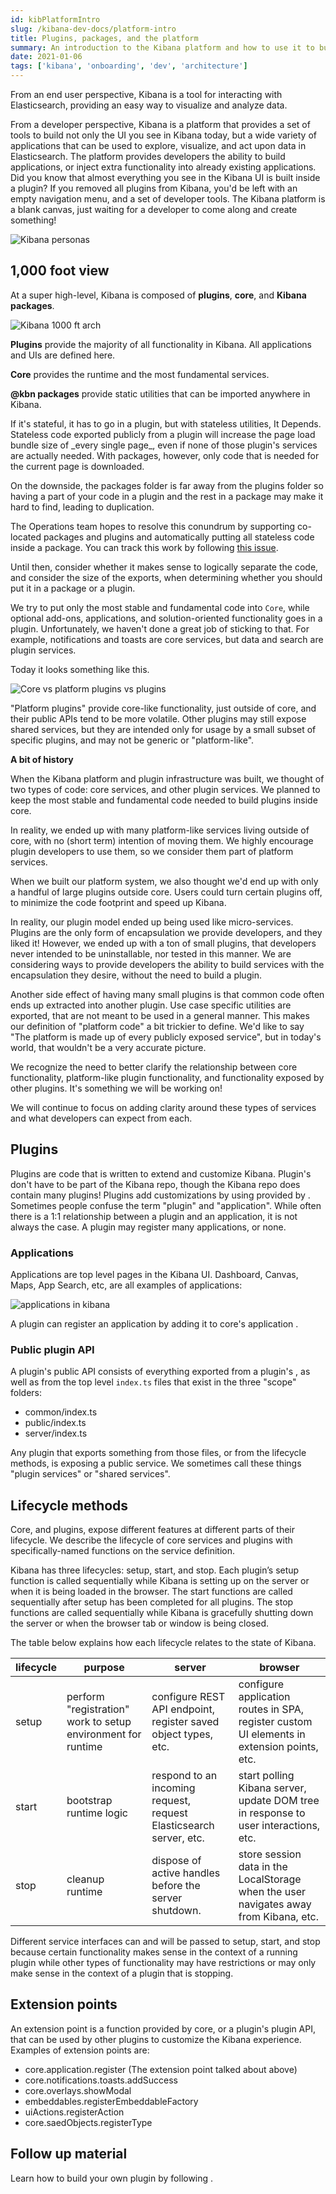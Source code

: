 ```yaml
---
id: kibPlatformIntro
slug: /kibana-dev-docs/platform-intro
title: Plugins, packages, and the platform
summary: An introduction to the Kibana platform and how to use it to build a plugin.
date: 2021-01-06
tags: ['kibana', 'onboarding', 'dev', 'architecture']
---
```


From an end user perspective, Kibana is a tool for interacting with Elasticsearch, providing an easy way
to visualize and analyze data.

From a developer perspective, Kibana is a platform that provides a set of tools to build not only the UI you see in Kibana today, but
a wide variety of applications that can be used to explore, visualize, and act upon data in Elasticsearch. The platform provides developers the ability
to build applications, or inject extra functionality into
already existing applications. Did you know that almost everything you see in the
Kibana UI is built inside a plugin? If you removed all plugins from Kibana, you'd be left with an empty navigation menu, and a set of
developer tools. The Kibana platform is a blank canvas, just waiting for a developer to come along and create something!

![Kibana personas](assets/kibana_platform_plugin_end_user.png)

## 1,000 foot view

At a super high-level, Kibana is composed of **plugins**, **core**, and **Kibana packages**.

![Kibana 1000 ft arch](assets/1000_ft_arch.png)

**Plugins** provide the majority of all functionality in Kibana. All applications and UIs are defined here.

**Core** provides the runtime and the most fundamental services.

**@kbn packages** provide static utilities that can be imported anywhere in Kibana.

<DocAccordion buttonContent="(Internal only) FAQ: Should I put my code in a plugin or a package?" color="warning">
<DocCallOut color="warning">
If it's stateful, it has to go in a plugin, but with stateless utilities, It Depends. Stateless code exported publicly from a plugin will increase the page load bundle size of _every single page_, even if none of those plugin's services are actually needed. With packages, however, only code that is needed for the current page is downloaded.

On the downside, the packages folder is far away from the plugins folder so having a part of your code in a plugin and the rest in a package may make it hard to find, leading to duplication.

The Operations team hopes to resolve this conundrum by supporting co-located packages and plugins and automatically putting all stateless code inside a package. You can track this work by following [this issue](https://github.com/elastic/kibana/issues/112886).

Until then, consider whether it makes sense to logically separate the code, and consider the size of the exports, when determining whether you should put it in a package or a plugin.

</DocCallOut>
</DocAccordion>

<DocAccordion buttonContent="FAQ: What is the difference between services provided by plugins and those by Core?" color="warning">
<DocCallOut >

We try to put only the most stable and fundamental code into `Core`, while optional add-ons, applications, and solution-oriented functionality goes in a plugin. Unfortunately, we haven't done a great job of sticking to that. For example, notifications and toasts are core services, but data and search are plugin services.

Today it looks something like this.

![Core vs platform plugins vs plugins](assets/platform_plugins_core.png)

"Platform plugins" provide core-like functionality, just outside of core, and their public APIs tend to be more volatile. Other plugins may still expose shared services, but they are intended only for usage by a small subset of specific plugins, and may not be generic or "platform-like".

**A bit of history**

When the Kibana platform and plugin infrastructure was built, we thought of two types of code: core services, and other plugin services. We planned to keep the most stable and fundamental code needed to build plugins inside core.

In reality, we ended up with many platform-like services living outside of core, with no (short term) intention of moving them. We highly encourage plugin developers to use
them, so we consider them part of platform services.

When we built our platform system, we also thought we'd end up with only a handful of large plugins outside core. Users could turn certain plugins off, to minimize the code
footprint and speed up Kibana.

In reality, our plugin model ended up being used like micro-services. Plugins are the only form of encapsulation we provide developers, and they liked it! However, we ended
up with a ton of small plugins, that developers never intended to be uninstallable, nor tested in this manner. We are considering ways to provide developers the ability to build services with the encapsulation they desire, without the need to build a plugin.

Another side effect of having many small plugins is that common code often ends up extracted into another plugin. Use case specific utilities are exported,
that are not meant to be used in a general manner. This makes our definition of "platform code" a bit trickier to define. We'd like to say "The platform is made up of
every publicly exposed service", but in today's world, that wouldn't be a very accurate picture.

We recognize the need to better clarify the relationship between core functionality, platform-like plugin functionality, and functionality exposed by other plugins.
It's something we will be working on!

We will continue to focus on adding clarity around these types of services and what developers can expect from each.

</DocCallOut></DocAccordion>

## Plugins

Plugins are code that is written to extend and customize Kibana. Plugin's don't have to be part of the Kibana repo, though the Kibana
repo does contain many plugins! Plugins add customizations by
using <DocLink id="kibPlatformIntro" section="extension-points" text="extension points"/> provided by <DocLink id="kibPlatformIntro" section="platform-services" text="platform services"/>.
Sometimes people confuse the term "plugin" and "application". While often there is a 1:1 relationship between a plugin and an application, it is not always the case.
A plugin may register many applications, or none.

### Applications

Applications are top level pages in the Kibana UI. Dashboard, Canvas, Maps, App Search, etc, are all examples of applications:

![applications in kibana](./assets/applications.png)

A plugin can register an application by
adding it to core's application <DocLink id="kibPlatformIntro" section="registry" text="registry"/>.

### Public plugin API

A plugin's public API consists of everything exported from a plugin's <DocLink id="kibPlatformIntro" section="plugin-lifecycle" text="start or setup lifecycle methods"/>,
as well as from the top level `index.ts` files that exist in the three "scope" folders:

- common/index.ts
- public/index.ts
- server/index.ts

Any plugin that exports something from those files, or from the lifecycle methods, is exposing a public service. We sometimes call these things "plugin services" or
"shared services".

## Lifecycle methods

Core, and plugins, expose different features at different parts of their lifecycle. We describe the lifecycle of core services and plugins with
specifically-named functions on the service definition.

Kibana has three lifecycles: setup, start, and stop. Each plugin’s setup function is called sequentially while Kibana is setting up
on the server or when it is being loaded in the browser. The start functions are called sequentially after setup has been completed for all plugins.
The stop functions are called sequentially while Kibana is gracefully shutting down the server or when the browser tab or window is being closed.

The table below explains how each lifecycle relates to the state of Kibana.

| lifecycle | purpose                                                      | server                                                             | browser                                                                                    |
| --------- | ------------------------------------------------------------ | ------------------------------------------------------------------ | ------------------------------------------------------------------------------------------ |
| setup     | perform "registration" work to setup environment for runtime | configure REST API endpoint, register saved object types, etc.     | configure application routes in SPA, register custom UI elements in extension points, etc. |
| start     | bootstrap runtime logic                                      | respond to an incoming request, request Elasticsearch server, etc. | start polling Kibana server, update DOM tree in response to user interactions, etc.        |
| stop      | cleanup runtime                                              | dispose of active handles before the server shutdown.              | store session data in the LocalStorage when the user navigates away from Kibana, etc.      |

Different service interfaces can and will be passed to setup, start, and stop because certain functionality makes sense in the context of a running plugin while other types
of functionality may have restrictions or may only make sense in the context of a plugin that is stopping.

## Extension points

An extension point is a function provided by core, or a plugin's plugin API, that can be used by other
plugins to customize the Kibana experience. Examples of extension points are:

- core.application.register (The extension point talked about above)
- core.notifications.toasts.addSuccess
- core.overlays.showModal
- embeddables.registerEmbeddableFactory
- uiActions.registerAction
- core.saedObjects.registerType

## Follow up material

Learn how to build your own plugin by following <DocLink id="kibHelloWorldApp" />.
